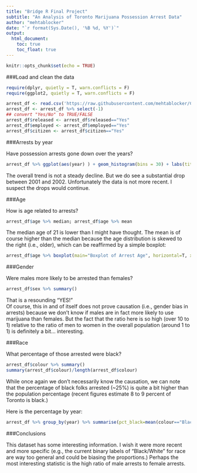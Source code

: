 ---
title: "Bridge R Final Project"
subtitle: "An Analysis of Toronto Marijuana Possession Arrest Data"
author: "mehtablocker"
date: "`r format(Sys.Date(), '%B %d, %Y')`"
output:
  html_document:
    toc: true
    toc_float: true
---

```{r setup, include=FALSE}
knitr::opts_chunk$set(echo = TRUE)
```

###Load and clean the data

```{r load_data}
require(dplyr, quietly = T, warn.conflicts = F)
require(ggplot2, quietly = T, warn.conflicts = F)

arrest_df <- read.csv('https://raw.githubusercontent.com/mehtablocker/CUNY_bridge/master/Arrests.csv')
arrest_df <- arrest_df %>% select(-1)
## convert "Yes/No" to TRUE/FALSE
arrest_df$released <- arrest_df$released=="Yes"
arrest_df$employed <- arrest_df$employed=="Yes"
arrest_df$citizen <- arrest_df$citizen=="Yes"

```

###Arrests by year

Have possession arrests gone down over the years?

```{r year}
arrest_df %>% ggplot(aes(year) ) + geom_histogram(bins = 30) + labs(title = "Arrests by Year", x="Year", y="Number of Arrests")
```

The overall trend is not a steady decline. But we do see a substantial drop between 2001 and 2002. Unfortunately the data is not more recent. I suspect the drops would continue.

###Age

How is age related to arrests?

```{r age}
arrest_df$age %>% median; arrest_df$age %>% mean
```

The median age of 21 is lower than I might have thought. The mean is of course higher than the median because the age distribution is skewed to the right (i.e., older), which can be reaffirmed by a simple boxplot:

```{r age_boxplot}
arrest_df$age %>% boxplot(main="Boxplot of Arrest Age", horizontal=T, xlab="Age")
```

###Gender

Were males more likely to be arrested than females?

```{r gender}
arrest_df$sex %>% summary()
```

That is a resounding "YES!"  
Of course, this in and of itself does not prove causation (i.e., gender bias in arrests) because we don't know if males are in fact more likely to use marijuana than females. But the fact that the ratio here is so high (over 10 to 1) relative to the ratio of men to women in the overall population (around 1 to 1) is definitely a bit... interesting.

###Race

What percentage of those arrested were black?

```{r race}
arrest_df$colour %>% summary()
summary(arrest_df$colour)/length(arrest_df$colour)
```

While once again we don't necessarily know the causation, we can note that the percentage of black folks arrested (~25%) is quite a bit higher than the population percentage (recent figures estimate 8 to 9 percent of Toronto is black.)

Here is the percentage by year:

```{r race_year}
arrest_df %>% group_by(year) %>% summarise(pct_black=mean(colour=="Black")) %>% ggplot(aes(x=year, y=pct_black)) + geom_line() + geom_point() + labs(title="Black Arrest Percentage by Year", x="Year", y="Percentage of Those Arrested Who Were Black")
```

###Conclusions

This dataset has some interesting information. I wish it were more recent and more specific (e.g., the current binary labels of "Black/White" for race are way too general and could be biasing the proportions.) Perhaps the most interesting statistic is the high ratio of male arrests to female arrests.

